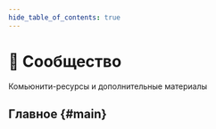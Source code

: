 ```yaml
---
hide_table_of_contents: true
---
```


# 💫 Сообщество

<p class="summary">
Комьюнити-ресурсы и дополнительные материалы
</p>

## Главное {#main}


<NavCard
    title="Awesome Ресурсы" 
    description="Подборка интересных видео, статей и тулкита"
    to="/community/tools"
    Icon={StarOutlined}
/>
<NavCard
    title="Команда" 
    description="Core-team, Чемпионы, Контрибьюторы, Компании"
    to="/community/team"
    Icon={TeamOutlined}
/>
<NavCard
    title="Брендбук" 
    description="Рекомендации по использованию брендовой айдентики FSD"
    to="/docs/branding"
    Icon={VerifiedOutlined}
/>
<NavCard
    title="Контрибьютинг" 
    description="Как начать, Воркфлоу, Помощь и содействие"
    to="#"
    Icon={SearchOutlined}
    disabled
/>
